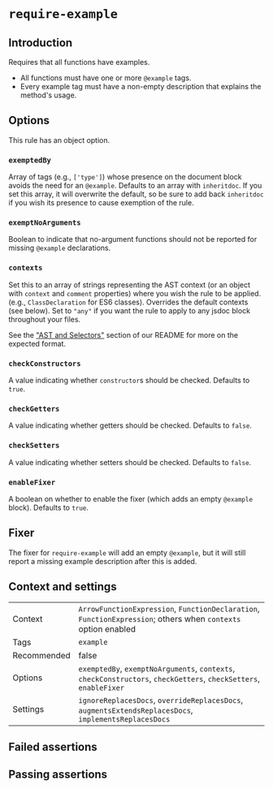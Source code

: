 # `require-example`

## Introduction

Requires that all functions have examples.

* All functions must have one or more `@example` tags.
* Every example tag must have a non-empty description that explains the
  method's usage.

## Options

This rule has an object option.

### `exemptedBy`

Array of tags (e.g., `['type']`) whose presence on the document
block avoids the need for an `@example`. Defaults to an array with
`inheritdoc`. If you set this array, it will overwrite the default,
so be sure to add back `inheritdoc` if you wish its presence to cause
exemption of the rule.

### `exemptNoArguments`

Boolean to indicate that no-argument functions should not be reported for
missing `@example` declarations.

### `contexts`

Set this to an array of strings representing the AST context (or an object with
`context` and `comment` properties) where you wish the rule to be applied.
(e.g., `ClassDeclaration` for ES6
classes). Overrides the default contexts (see below). Set to `"any"` if you
want the rule to apply to any jsdoc block throughout your files.

See the ["AST and Selectors"](../advanced/AST%20and%20Selectors.md)
section of our README for more on the expected format.

### `checkConstructors`

A value indicating whether `constructor`s should be checked.
Defaults to `true`.

### `checkGetters`

A value indicating whether getters should be checked. Defaults to `false`.

### `checkSetters`

A value indicating whether setters should be checked. Defaults to `false`.

### `enableFixer`

A boolean on whether to enable the fixer (which adds an empty `@example` block).
Defaults to `true`.

## Fixer

The fixer for `require-example` will add an empty `@example`, but it will still
report a missing example description after this is added.

## Context and settings

|||
|---|---|
|Context|`ArrowFunctionExpression`, `FunctionDeclaration`, `FunctionExpression`; others when `contexts` option enabled|
|Tags|`example`|
|Recommended|false|
|Options|`exemptedBy`, `exemptNoArguments`, `contexts`, `checkConstructors`, `checkGetters`, `checkSetters`, `enableFixer`|
|Settings|`ignoreReplacesDocs`, `overrideReplacesDocs`, `augmentsExtendsReplacesDocs`, `implementsReplacesDocs`|


## Failed assertions

<Assertions rule="requireExample" />

## Passing assertions

<Assertions rule="requireExample" passing />
